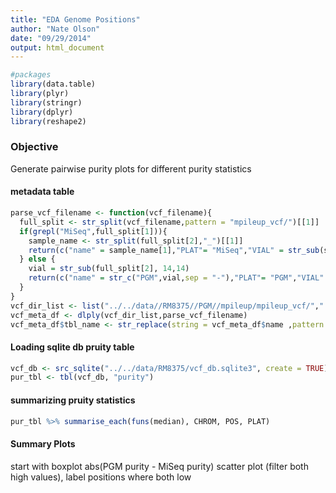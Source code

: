 ```yaml
---
title: "EDA Genome Positions"
author: "Nate Olson"
date: "09/29/2014"
output: html_document
---
```


```r
#packages
library(data.table)
library(plyr)
library(stringr)
library(dplyr)
library(reshape2)
```

### Objective
Generate pairwise purity plots for different purity statistics

#### metadata table
```r
parse_vcf_filename <- function(vcf_filename){
  full_split <- str_split(vcf_filename,pattern = "mpileup_vcf/")[[1]]
  if(grepl("MiSeq",full_split[1])){
    sample_name <- str_split(full_split[2],"_")[[1]]
    return(c("name" = sample_name[1],"PLAT"= "MiSeq","VIAL" = str_sub(sample_name[1],2,2) , "REP" = str_sub(sample_name[1],5)))
  } else {
    vial = str_sub(full_split[2], 14,14)
    return(c("name" = str_c("PGM",vial,sep = "-"),"PLAT"= "PGM","VIAL" = vial, "REP" = 1))
  }  
}
vcf_dir_list <- list("../../data//RM8375//PGM//mpileup/mpileup_vcf/","../../data//RM8375//MiSeq//mpileup/mpileup_vcf/")
vcf_meta_df <- dlply(vcf_dir_list,parse_vcf_filename)
vcf_meta_df$tbl_name <- str_replace(string = vcf_meta_df$name ,pattern = "-",replacement = "_")
```

#### Loading sqlite db pruity table
```r
vcf_db <- src_sqlite("../../data/RM8375/vcf_db.sqlite3", create = TRUE)
pur_tbl <- tbl(vcf_db, "purity")

```

#### summarizing pruity statistics
```r
pur_tbl %>% summarise_each(funs(median), CHROM, POS, PLAT)
```

#### Summary Plots
start with boxplot abs(PGM purity - MiSeq purity)
scatter plot (filter both high values), label positions where both low


